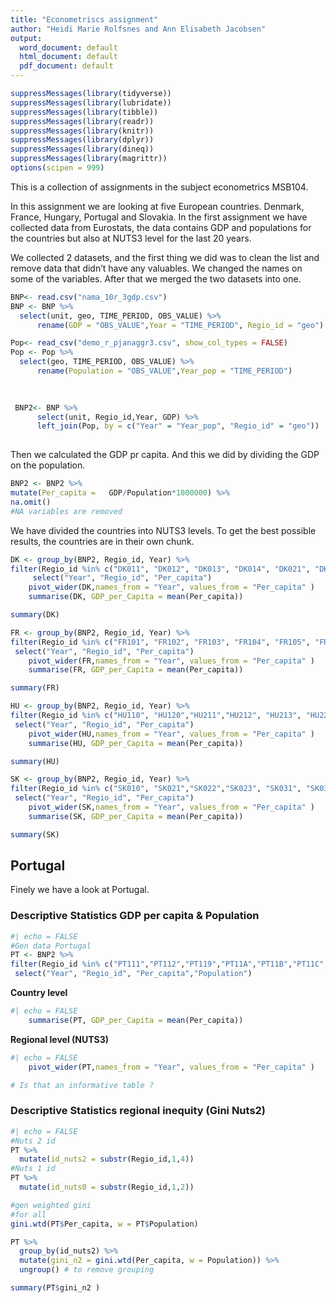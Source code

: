 ```yaml
---
title: "Econometriscs assignment"
author: "Heidi Marie Rolfsnes and Ann Elisabeth Jacobsen"
output:
  word_document: default
  html_document: default
  pdf_document: default
---
```


```r
suppressMessages(library(tidyverse))
suppressMessages(library(lubridate))
suppressMessages(library(tibble))
suppressMessages(library(readr))
suppressMessages(library(knitr))
suppressMessages(library(dplyr))
suppressMessages(library(dineq))
suppressMessages(library(magrittr))
options(scipen = 999)

```

This is a collection of assignments in the subject econometrics MSB104.

In this assignment we are looking at five European countries. Denmark, France, Hungary, Portugal and Slovakia. 
In the first assignment we have collected data from Eurostats, the data contains GDP and populations for the countries but also at NUTS3 level for the last 20 years. 

We collected 2 datasets, and the first thing we did was to clean the list and remove data that didn’t have any valuables. We changed the names on some of the variables. 
After that we merged the two datasets into one.


```r
BNP<- read.csv("nama_10r_3gdp.csv")
BNP <- BNP %>% 
  select(unit, geo, TIME_PERIOD, OBS_VALUE) %>%
      rename(GDP = "OBS_VALUE",Year = "TIME_PERIOD", Regio_id = "geo") 
```

```r
Pop<- read_csv("demo_r_pjanaggr3.csv", show_col_types = FALSE)
Pop <- Pop %>% 
  select(geo, TIME_PERIOD, OBS_VALUE) %>%
      rename(Population = "OBS_VALUE",Year_pop = "TIME_PERIOD") 
 
  
```

```r
 BNP2<- BNP %>%
      select(unit, Regio_id,Year, GDP) %>%
      left_join(Pop, by = c("Year" = "Year_pop", "Regio_id" = "geo"))
     
```


Then we calculated the GDP pr capita. And this we did by dividing the GDP on the population. 

```r
BNP2 <- BNP2 %>%
mutate(Per_capita =   GDP/Population*1000000) %>%
na.omit()
#NA variables are removed
```

We have divided the countries into NUTS3 levels. To get the best possible results, the countries are in their own chunk.

```r
DK <- group_by(BNP2, Regio_id, Year) %>%
filter(Regio_id %in% c("DK011", "DK012", "DK013", "DK014", "DK021", "DK022", "DK031", "DK032", "DK041", "DK042", "DK050", "DKZZZ")) %>%
	 select("Year", "Regio_id", "Per_capita")
	pivot_wider(DK,names_from = "Year", values_from = "Per_capita" )
	summarise(DK, GDP_per_Capita = mean(Per_capita))

```


```r
summary(DK)
```


```r
FR <- group_by(BNP2, Regio_id, Year) %>%
filter(Regio_id %in% c("FR101", "FR102", "FR103", "FR104", "FR105", "FR106", "FR107", "FR108", "FRB01", "FRB02", "FRB03", "FRB04", "FRB05", "FRB06" , "FRC11", "FRC12","FRC13", "FRC14", "FRC21", "FRC22, FRC23", "FRC24", "FRD11", "FRD12","FRD13", "FRD21", "FRD22, FRE11", "FRE12", "FRE21", "FRE22", "FRE23","FRF11", "FRF12", "FRF21", "FRF22, FRF23", "FRF24", "FRF31", "FRF32", "FRF33","FRF34", "FRG01", "FRG02", "FRG03, FRG04", "FRG05", "FRH01", "FRH02", "FRF03, FRH04", "FRI11", "FRI12", "FRI13", "FRI14, FRI15", "FRI21", "FRI22", "FRI23, FRI31", "FRI32", "FRI33", "FRI34","FRJ11", "FRJ12",	"FRJ13",	"FRJ14",	"FRJ15",	"FRJ21",	"FRJ22",	"FRJ23",	"FRJ24",	"FRJ25",	"FRJ26",	"FRJ27"	,"FRJ28",	"FRK11",	"FRK12",	"FRK13",	"FRK14",	"FRK21",	"FRK22",	"FRK23",	"FRK24",	"FRK25",	"FRK26",	"FRK27",	"FRK28",	"FRL01",	"FRL02",	"FRL03",	"FRL04",	"FRL05",	"FRL06",	"FRM01",	"FRM02","FRXXX",	"FRY10",	"FRY20",	"FRY30",	"FRY40",	"FRY50")) %>%
 select("Year", "Regio_id", "Per_capita")
	pivot_wider(FR,names_from = "Year", values_from = "Per_capita" )
	summarise(FR, GDP_per_Capita = mean(Per_capita))
```

```r
summary(FR)
```


```r
HU <- group_by(BNP2, Regio_id, Year) %>%
filter(Regio_id %in% c("HU110", "HU120","HU211","HU212", "HU213", "HU221", "HU222","HU223","HU231", "HU232", "HU233", "HU311", "HU312", "HU313", "HU321", "HU322", "HU323", "HU331", "HU332", "HU333", "HUXXX")) %>%
 select("Year", "Regio_id", "Per_capita")
	pivot_wider(HU,names_from = "Year", values_from = "Per_capita" )
	summarise(HU, GDP_per_Capita = mean(Per_capita))
```

```r
summary(HU)
```


```r
SK <- group_by(BNP2, Regio_id, Year) %>%
filter(Regio_id %in% c("SK010", "SK021","SK022","SK023", "SK031", "SK032", "SK041", "SK042")) %>%
 select("Year", "Regio_id", "Per_capita")
	pivot_wider(SK,names_from = "Year", values_from = "Per_capita" )
	summarise(SK, GDP_per_Capita = mean(Per_capita))
```

```r
summary(SK)
```

## Portugal

Finely we have a look at Portugal.

### Descriptive Statistics GDP per capita & Population

```r
#| echo = FALSE
#Gen data Portugal
PT <- BNP2 %>%
filter(Regio_id %in% c("PT111","PT112","PT119","PT11A","PT11B","PT11C", "PT11D","PT11E",	"PT16B",	"PT16D",	"PT16E",	"PT16F",	"PT16G",	"PT16H",	"PT16I",	"PT16J",	"PT170",	"PT181",	"PT184",	"PT185",	"PT186",	"PT187",	"PT200",	"PT300")) %>%
 select("Year", "Regio_id", "Per_capita","Population") 
```
**Country level**
```r
#| echo = FALSE
	summarise(PT, GDP_per_Capita = mean(Per_capita))
```
**Regional level (NUTS3)**
```r
#| echo = FALSE
	pivot_wider(PT,names_from = "Year", values_from = "Per_capita" )

# Is that an informative table ?

```


### Descriptive Statistics regional inequity (Gini Nuts2) 


```r
#| echo = FALSE
#Nuts 2 id
PT %>%  
  mutate(id_nuts2 = substr(Regio_id,1,4)) 
#Nuts 1 id
PT %>%  
  mutate(id_nuts0 = substr(Regio_id,1,2))

#gen weighted gini
#for all
gini.wtd(PT$Per_capita, w = PT$Population)

PT %>% 
  group_by(id_nuts2) %>% 
  mutate(gini_n2 = gini.wtd(Per_capita, w = Population)) %>%
  ungroup() # to remove grouping

summary(PT$gini_n2 )

```




